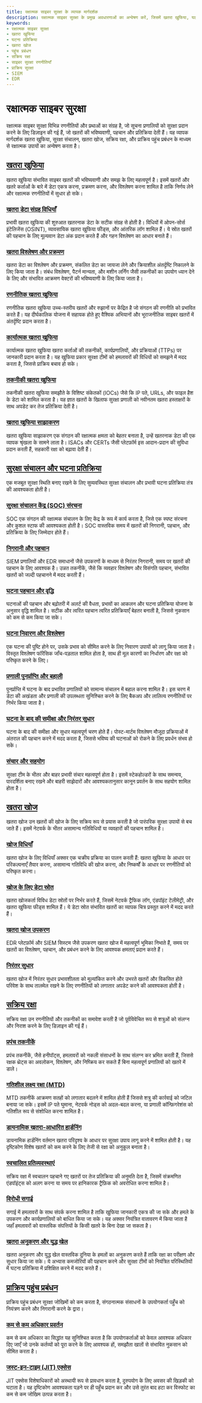 ```yaml
---
title: रक्षात्मक साइबर सुरक्षा के व्यापक मार्गदर्शक
description: रक्षात्मक साइबर सुरक्षा के प्रमुख अवधारणाओं का अन्वेषण करें, जिसमें खतरा खुफिया, घटना प्रतिक्रिया, और पहुंच प्रबंधन शामिल हैं।
keywords:
- रक्षात्मक साइबर सुरक्षा
- खतरा खुफिया
- घटना प्रतिक्रिया
- खतरा खोज
- पहुंच प्रबंधन
- सक्रिय रक्षा
- साइबर सुरक्षा रणनीतियाँ
- प्राक्रिय सुरक्षा
- SIEM
- EDR
---
```


# रक्षात्मक साइबर सुरक्षा

रक्षात्मक साइबर सुरक्षा विभिन्न रणनीतियों और प्रथाओं का संग्रह है, जो सूचना प्रणालियों को सुरक्षा प्रदान करने के लिए डिज़ाइन की गई हैं, जो खतरों की भविष्यवाणी, पहचान और प्रतिक्रिया देती हैं। यह व्यापक मार्गदर्शक खतरा खुफिया, सुरक्षा संचालन, खतरा खोज, सक्रिय रक्षा, और प्राक्रिय पहुंच प्रबंधन के माध्यम से रक्षात्मक उपायों का अन्वेषण करता है।

## [खतरा खुफिया](/defensive/threat_intelligence)

खतरा खुफिया संभावित साइबर खतरों की भविष्यवाणी और समझ के लिए महत्वपूर्ण है। इसमें खतरों और खतरे कर्ताओं के बारे में डेटा एकत्र करना, प्रक्रमण करना, और विश्लेषण करना शामिल है ताकि निर्णय लेने और रक्षात्मक रणनीतियों में सुधार हो सके।

### [खतरा डेटा संग्रह विधियाँ](/defensive/threat_intelligence/threat_data_collection_methods/)

प्रभावी खतरा खुफिया की शुरुआत खतरनाक डेटा के सटीक संग्रह से होती है। विधियों में ओपन-सोर्स इंटेलिजेंस (OSINT), व्यावसायिक खतरा खुफिया फीड्स, और आंतरिक लॉग शामिल हैं। ये स्रोत खतरों की पहचान के लिए मूल्यवान डेटा अंक प्रदान करते हैं और गहन विश्लेषण का आधार बनाते हैं।

### [खतरा विश्लेषण और प्रक्रमण](/defensive/threat_intelligence/threat_analysis_and_processing/)

खतरा डेटा का विश्लेषण और प्रक्रमण, संकलित डेटा का जायजा लेने और क्रियाशील अंतर्दृष्टि निकालने के लिए किया जाता है। संबंध विश्लेषण, पैटर्न मान्यता, और मशीन लर्निंग जैसी तकनीकों का उपयोग ध्यान देने के लिए और संभावित आक्रमण वेक्टरों की भविष्यवाणी के लिए किया जाता है।

### [रणनीतिक खतरा खुफिया](/defensive/threat_intelligence/strategic_threat_intelligence/)

रणनीतिक खतरा खुफिया उच्च-स्तरीय खतरों और रुझानों पर केंद्रित है जो संगठन की रणनीति को प्रभावित करते हैं। यह दीर्घकालिक योजना में सहायक होते हुए वैश्विक अभियानों और भूराजनीतिक साइबर खतरों में अंतर्दृष्टि प्रदान करता है।

### [कार्यात्मक खतरा खुफिया](/defensive/threat_intelligence/tactical_threat_intelligence/)

कार्यात्मक खतरा खुफिया खतरा कर्ताओं की तकनीकों, कार्यप्रणालियों, और प्रक्रियाओं (TTPs) पर जानकारी प्रदान करता है। यह खुफिया प्रकार सुरक्षा टीमों को हमलावरों की विधियों को समझने में मदद करता है, जिससे प्राक्रिय बचाव हो सके।

### [तकनीकी खतरा खुफिया](/defensive/threat_intelligence/technical_threat_intelligence/)

तकनीकी खतरा खुफिया समझौते के विशिष्ट संकेतकों (IOCs) जैसे कि IP पते, URLs, और फाइल हैश के डेटा को शामिल करता है। यह ज्ञात खतरों के खिलाफ सुरक्षा प्रणाली को नवीनतम खतरा हस्ताक्षरों के साथ अपडेट कर तेज प्रतिक्रिया देती है।

### [खतरा खुफिया साझाकरण](/defensive/threat_intelligence/threat_intelligence_sharing/)

खतरा खुफिया साझाकरण एक संगठन की रक्षात्मक क्षमता को बेहतर बनाता है, उन्हें खतरनाक डेटा की एक व्यापक श्रृंखला के सामने लाता है। ISACs और CERTs जैसी प्लेटफ़ॉर्म इस आदान-प्रदान की सुविधा प्रदान करती हैं, सहकारी रक्षा को बढ़ावा देती हैं।

## [सुरक्षा संचालन और घटना प्रतिक्रिया](/defensive/security_operations_and_incident_response)

एक मजबूत सुरक्षा स्थिति बनाए रखने के लिए सुव्यवस्थित सुरक्षा संचालन और प्रभावी घटना प्रतिक्रिया तंत्र की आवश्यकता होती है।

### [सुरक्षा संचालन केंद्र (SOC) संरचना](/defensive/security_operations_and_incident_response/security_operations_center_soc_structure/)

SOC एक संगठन की रक्षात्मक संचालन के लिए केंद्र के रूप में कार्य करता है, जिसे एक स्पष्ट संरचना और कुशल स्टाफ की आवश्यकता होती है। SOC वास्तविक समय में खतरों की निगरानी, पहचान, और प्रतिक्रिया के लिए जिम्मेदार होते हैं।

### [निगरानी और पहचान](/defensive/security_operations_and_incident_response/monitoring_and_detection/)

SIEM प्रणालियों और EDR समाधानों जैसे उपकरणों के माध्यम से निरंतर निगरानी, समय पर खतरों की पहचान के लिए आवश्यक है। उन्नत तकनीकें, जैसे कि व्यवहार विश्लेषण और विसंगति पहचान, संभावित खतरों को जल्दी पहचानने में मदद करती हैं।

### [घटना पहचान और वृद्धि](/defensive/security_operations_and_incident_response/incident_identification_and_escalation/)

घटनाओं की पहचान और बढ़ोतरी में अलर्ट की वैधता, प्रभावों का आकलन और घटना प्रतिक्रिया योजना के अनुसार वृद्धि शामिल है। सटीक और त्वरित पहचान त्वरित प्रतिक्रियाएँ बेहतर बनाती है, जिससे नुकसान को कम से कम किया जा सके।

### [घटना निवारण और विश्लेषण](/defensive/security_operations_and_incident_response/incident_containment_and_analysis/)

एक घटना की पुष्टि होने पर, उसके प्रभाव को सीमित करने के लिए निवारण उपायों को लागू किया जाता है। विस्तृत विश्लेषण फॉरेंसिक जाँच-पड़ताल शामिल होता है, साथ ही मूल कारणों का निर्धारण और रक्षा को परिष्कृत करने के लिए।

### [प्रणाली पुनर्प्राप्ति और बहाली](/defensive/security_operations_and_incident_response/system_recovery_and_restoration/)

पुनर्प्राप्ति में घटना के बाद प्रभावित प्रणालियों को सामान्य संचालन में बहाल करना शामिल है। इस चरण में डेटा की अखंडता और प्रणाली की उपलब्धता सुनिश्चित करने के लिए बैकअप और लालित्य रणनीतियों पर निर्भर किया जाता है।

### [घटना के बाद की समीक्षा और निरंतर सुधार](/defensive/security_operations_and_incident_response/post-incident_review_and_continuous_improvement/)

घटना के बाद की समीक्षा और सुधार महत्वपूर्ण चरण होते हैं। पोस्ट-मार्टम विश्लेषण मौजूदा प्रक्रियाओं में अंतराल की पहचान करने में मदद करता है, जिससे भविष्य की घटनाओं को रोकने के लिए प्रवर्धन संभव हो सके।

### [संचार और सहयोग](/defensive/security_operations_and_incident_response/communication_and_collaboration/)

सुरक्षा टीम के भीतर और बाहर प्रभावी संचार महत्वपूर्ण होता है। इसमें स्टेकहोल्डरों के साथ समन्वय, पारदर्शिता बनाए रखने और बाहरी साझेदारों और आवश्यकतानुसार कानून प्रवर्तन के साथ सहयोग शामिल होता है।

## [खतरा खोज](/defensive/threat_hunting)

खतरा खोज उन खतरों की खोज के लिए सक्रिय रूप से प्रयास करती है जो पारंपरिक सुरक्षा उपायों से बच जाते हैं। इसमें नेटवर्क के भीतर असामान्य गतिविधियों या व्यवहारों की पहचान शामिल है।

### [खोज विधियाँ](/defensive/threat_hunting/hunting_methodologies/)

खतरा खोज के लिए विधियाँ अक्सर एक चक्रीय प्रक्रिया का पालन करती हैं: खतरा खुफिया के आधार पर परिकल्पनाएँ तैयार करना, असामान्य गतिविधि की खोज करना, और निष्कर्षों के आधार पर रणनीतियों को परिष्कृत करना।

### [खोज के लिए डेटा स्रोत](/defensive/threat_hunting/data_sources_for_hunting/)

खतरा खोजकर्ता विविध डेटा स्रोतों पर निर्भर करते हैं, जिसमें नेटवर्क ट्रैफिक लॉग, एंडपॉइंट टेलीमेट्री, और खतरा खुफिया फीड्स शामिल हैं। ये डेटा स्रोत संभावित खतरों का व्यापक चित्र प्रस्तुत करने में मदद करते हैं।

### [खतरा खोज उपकरण](/defensive/threat_hunting/threat_hunting_tools/)

EDR प्लेटफ़ॉर्म और SIEM सिस्टम जैसे उपकरण खतरा खोज में महत्वपूर्ण भूमिका निभाते हैं, समय पर खतरों का विश्लेषण, पहचान, और प्रबंधन करने के लिए आवश्यक क्षमताएं प्रदान करते हैं।

### [निरंतर सुधार](/defensive/threat_hunting/continuous_improvement/)

खतरा खोज में निरंतर सुधार प्रभावशीलता को मूल्यांकित करने और उभरते खतरों और विकसित होते परिवेश के साथ तालमेल रखने के लिए रणनीतियों को लगातार अपडेट करने की आवश्यकता होती है।

## [सक्रिय रक्षा](/defensive/active_defense)

सक्रिय रक्षा उन रणनीतियों और तकनीकों का समावेश करती है जो पूर्वविवेचित रूप से शत्रुओं को संलग्न और निराश करने के लिए डिज़ाइन की गई हैं।

### [प्रपंच तकनीकें](/defensive/active_defense/deception_technologies/)

प्रपंच तकनीकें, जैसे हनीपॉट्स, हमलावरों को नकली संसाधनों के साथ संलग्न कर भ्रमित करती हैं, जिससे रक्षक थ्रेट्स का अवलोकन, विश्लेषण, और निष्क्रिय कर सकते हैं बिना महत्वपूर्ण प्रणालियों को खतरे में डाले।

### [गतिशील लक्ष्य रक्षा (MTD)](/defensive/active_defense/moving_target_defense_mtd/)

MTD तकनीकें आक्रमण सतहों को लगातार बदलने में शामिल होती हैं जिससे शत्रु की कार्रवाई को जटिल बनाया जा सके। इसमें IP पते घुमाना, नेटवर्क नोड्स को अदल-बदल करना, या प्रणाली कॉन्फ़िगरेशंस को गतिशील रूप से संशोधित करना शामिल है।

### [डायनामिक खतरा-आधारित हार्डनिंग](/defensive/active_defense/dynamic_threat-based_hardening/)

डायनामिक हार्डनिंग वर्तमान खतरा परिदृश्य के आधार पर सुरक्षा उपाय लागू करने में शामिल होती है। यह दृष्टिकोण विशेष खतरों को कम करने के लिए तेजी से रक्षा को अनुकूल बनाता है।

### [स्वचालित प्रतिव्यवस्थाएं](/defensive/active_defense/automated_countermeasures/)

सक्रिय रक्षा में स्वचालन पहचाने गए खतरों पर तेज प्रतिक्रिया की अनुमति देता है, जिसमें संक्रमणित एंडपॉइंट्स को अलग करना या समय पर हानिकारक ट्रैफ़िक को अवरोधित करना शामिल है।

### [विरोधी सगाई](/defensive/active_defense/adversary_engagement/)

सगाई में हमलावरों के साथ संपर्क करना शामिल है ताकि खुफिया जानकारी एकत्र की जा सके और हमले के उपकरण और कार्यप्रणालियों को बाधित किया जा सके। यह अक्सर नियंत्रित वातावरण में किया जाता है जहाँ हमलावरों को वास्तविक संपत्तियों के किसी खतरे के बिना देखा जा सकता है।

### [खतरा अनुकरण और युद्ध खेल](/defensive/active_defense/threat_emulation_and_wargaming/)

खतरा अनुकरण और युद्ध खेल वास्तविक दुनिया के हमलों का अनुकरण करते हैं ताकि रक्षा का परीक्षण और सुधार किया जा सके। ये अभ्यास कमजोरियों की पहचान करने और सुरक्षा टीमों को नियंत्रित परिस्थितियों में घटना प्रतिक्रिया में प्रशिक्षित करने में मदद करते हैं।

## [प्राक्रिय पहुंच प्रबंधन](/defensive/proactive_access_management)

प्राक्रिय पहुंच प्रबंधन सुरक्षा जोखिमों को कम करता है, संगठनात्मक संसाधनों के उपयोगकर्ता पहुँच को नियंत्रण करने और निगरानी करने के द्वारा।

### [कम से कम अधिकार प्रवर्तन](/defensive/proactive_access_management/least_privilege_enforcement/)

कम से कम अधिकार का सिद्धांत यह सुनिश्चित करता है कि उपयोगकर्ताओं को केवल आवश्यक अधिकार दिए जाएँ जो उनके कर्तव्यों को पूरा करने के लिए आवश्यक हों, समझौता खातों से संभावित नुकसान को सीमित करता है।

### [जस्ट-इन-टाइम (JIT) एक्सेस](/defensive/proactive_access_management/just-in-time_jit_access/)

JIT एक्सेस विशेषाधिकारों को अस्थायी रूप से प्रावधान करता है, दुरुपयोग के लिए अवसर की खिड़की को घटाता है। यह दृष्टिकोण आवश्यकता पड़ने पर ही पहुँच प्रदान कर और उसे तुरंत बाद हटा कर विस्फोट का कम से कम जोखिम उत्पन्न करता है।
